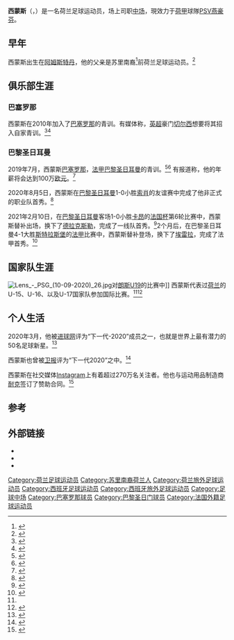 {{noteTA
|G1=Football
|G2=UEFA
|G3=西甲
|G4=法甲
}}
{{Infobox football biography
| name = 西蒙斯<br>''Xavi Simons''
| image = Xavi-simons-paris (cropped).jpg
| image_size = 
| caption = 2020年，为[[巴黎圣日耳曼|巴黎圣日耳曼]]出场的西蒙斯
| fullname = 哈维尔·昆丁·谢·西蒙斯<br>''Xavier Quentin Shay Simons''
| birth_date = {{Birth date and age|2003|4|21|df=y}}
| birth_place = {{NED}}[[阿姆斯特丹|阿姆斯特丹]]
| height = 1.68 m
| position = [[中场|中场]]
| currentclub = [[PSV燕豪芬|PSV燕豪芬]]
| clubnumber = 
| youthyears1 = 2010
| youthclubs1 = 塔德CD
| youthyears2 = 2010–2019
| youthclubs2 = [[巴塞罗那足球俱乐部|巴塞罗那]]
| youthyears3 = 2019–2021
| youthclubs3 = [[巴黎圣日耳曼|巴黎圣日耳曼]]
| years1 = 2021–2022
| clubs1 = [[巴黎圣日耳曼|巴黎圣日耳曼]]
| caps1 = 7
| goals1 = 0
| years2 = 2022–
| clubs2 = [[PSV燕豪芬|PSV燕豪芬]]
| caps2 = 0
| goals2 = 0
| nationalyears1 = 2018
| nationalteam1 = [[荷兰国家足球队|荷兰U-15]]
| nationalcaps1 = 5
| nationalgoals1 = 1
| nationalyears2 = 2019
| nationalteam2 = [[荷兰国家足球队|荷兰U-16]]
| nationalcaps2 = 3
| nationalgoals2 = 0
| nationalyears3 = 2019
| nationalteam3 = [[荷兰国家足球队|荷兰U-17]]
| nationalcaps3 = 6
| nationalgoals3 = 3
| club-update =2022年6月28日 
| nationalteam-update = 2021年11月16日
|nationalteam4=[[荷兰国家足球队|荷兰U-19]]|nationalyears4=2021-|nationalcaps4=6|nationalgoals4=3}}

'''西蒙斯'''（{{lang-nl|Xavier Quentin Shay Simons}}，{{bd|2003年|4月21日}}）是一名荷兰足球运动员，场上司职[[中场|中场]]，現效力于[[荷兰足球甲级联赛|荷甲]]球隊[[PSV燕豪芬|PSV燕豪芬]]。


==早年==
西蒙斯出生在[[阿姆斯特丹|阿姆斯特丹]]，他的父亲是苏里南裔<ref>{{Cite web|url=https://www.srnieuws.com/suriname/228115/onderhandeling-voor-bondscoach-gesprongen/|title=Onderhandeling voor bondscoach gesprongen | Suriname Nieuws|website=www.srnieuws.com|access-date=2021-01-28|archive-date=2020-06-10|archive-url=https://web.archive.org/web/20200610003103/https://www.srnieuws.com/suriname/228115/onderhandeling-voor-bondscoach-gesprongen/|dead-url=no}}</ref>前荷兰足球运动员{{le|雷吉利奥·西蒙斯|Regillio Simons}}。<ref name="Goal">{{cite web |url=https://www.goal.com/en-gb/news/who-xavi-simons-la-masia-wonderkid-barcelona-psg/3kdb5cyyo2581rqm1tbb2jwh2 |title=Who is Xavi Simons? La Masia wonderkid who broke Barcelona hearts to join PSG |date=2019-07-24 |access-date=2020-05-06 |website=goal.com |archive-date=2019-07-25 |archive-url=https://web.archive.org/web/20190725122001/https://www.goal.com/en-gb/news/who-xavi-simons-la-masia-wonderkid-barcelona-psg/3kdb5cyyo2581rqm1tbb2jwh2 |dead-url=no }}</ref> 

==俱乐部生涯==

===巴塞罗那===
西蒙斯在2010年加入了[[巴塞罗那足球俱乐部|巴塞罗那]]的青训。有媒体称，[[英格兰足球超级联赛|英超]]豪门[[切尔西足球俱乐部|切尔西]]想要将其招入自家青训。<ref>{{cite web |url=https://bleacherreport.com/articles/2606115-chelsea-monitor-12-year-old-barcelona-starlet-xavi-simons |title=Chelsea Following the Progress of 12-Year-Old Barcelona Starlet Xavi Simons |date=2016-01-08 |access-date=2020-05-06 |website=bleacherreport.com |archive-date=2017-02-07 |archive-url=https://web.archive.org/web/20170207114820/http://bleacherreport.com/articles/2606115-chelsea-monitor-12-year-old-barcelona-starlet-xavi-simons/ |dead-url=no }}</ref><ref>{{cite web |url=https://bleacherreport.com/articles/2608341-real-madrid-transfer-news-xavi-simons-plan-reported-to-strike-back-at-ban |title=Real Madrid Transfer News: Xavi Simons Plan Reported to 'Strike Back' at Ban |date=2016-01-16 |access-date=2020-05-06 |website=bleacherreport.com |archive-date=2016-03-19 |archive-url=https://web.archive.org/web/20160319072821/http://bleacherreport.com/articles/2608341-real-madrid-transfer-news-xavi-simons-plan-reported-to-strike-back-at-ban |dead-url=no }}</ref> 

=== 巴黎圣日耳曼 ===
2019年7月，西蒙斯[[巴塞罗那足球俱乐部|巴塞罗那]]，[[法国足球甲级联赛|法甲]][[巴黎圣日耳曼|巴黎圣日耳曼]]的青训。<ref>{{cite web |url=https://www.espn.co.uk/football/soccer-transfers/story/3905165/barca-lose-dutch-youngster-xavi-simons-to-psg |title=Barca lose Dutch youngster Xavi Simons to PSG |date=2019-07-23 |access-date=2020-05-06 |website=espn.co.uk |archive-date=2019-12-08 |archive-url=https://web.archive.org/web/20191208153037/https://www.espn.co.uk/football/soccer-transfers/story/3905165/barca-lose-dutch-youngster-xavi-simons-to-psg |dead-url=no }}</ref><ref>{{cite web |url=https://www.besoccer.com/new/simons-explains-his-barca-exit-everyone-dreams-about-messi-but-725772 |title=Simons explains his Barca exit: "Everyone dreams about Messi, but..." |date=2019-10-13 |access-date=2020-05-06 |website=besoccer.com |archive-date=2020-06-10 |archive-url=https://web.archive.org/web/20200610003106/https://www.besoccer.com/new/simons-explains-his-barca-exit-everyone-dreams-about-messi-but-725772 |dead-url=no }}</ref> 有报道称，他的年薪将会达到100万[[欧元|欧元]]。<ref>{{cite web |url=https://www.givemesport.com/1492246-xavi-simons-is-on-1-millionperyear-at-paris-saintgermain |title=Xavi Simons is on €1 million-per-year at Paris Saint-Germain |date=2019-07-25 |access-date=2020-05-06 |website=givemesport.com |archive-date=2019-08-22 |archive-url=https://web.archive.org/web/20190822170539/https://www.givemesport.com/1492246-xavi-simons-is-on-1-millionperyear-at-paris-saintgermain |dead-url=no }}</ref>

2020年8月5日，西蒙斯在[[巴黎圣日耳曼|巴黎圣日耳曼]]1-0小胜[[索肖足球俱乐部|索肖]]的友谊赛中完成了他非正式的职业队首秀。<ref>{{Cite web|date=2020-08-05|title=La 'perla' Xavi Simons debuta con el PSG|url=https://www.marca.com/futbol/liga-francesa/2020/08/06/5f2b35ad46163fb0bf8b4604.html|access-date=2020-08-05|website=马卡报|language=es|archive-date=2020-09-28|archive-url=https://web.archive.org/web/20200928060201/https://www.marca.com/futbol/liga-francesa/2020/08/06/5f2b35ad46163fb0bf8b4604.html|dead-url=no}}</ref>

2021年2月10日，在[[巴黎圣日耳曼|巴黎圣日耳曼]]客场1-0小胜[[卡昂足球俱乐部|卡昂]]的[[法国杯|法国杯]]第6轮比赛中，西蒙斯替补出场，换下了[[尤利安·德拉克斯勒|德拉克斯勒]]，完成了一线队首秀。<ref>{{Cite web|title=Caen vs. Paris Saint-Germain - Football Match Summary - February 10, 2021 - ESPN|url=https://www.espn.com/soccer/match?gameId=592258|access-date=2021-02-10|website=ESPN.com|language=en|archive-date=2021-02-11|archive-url=https://web.archive.org/web/20210211005422/https://www.espn.com/soccer/match?gameId=592258|dead-url=no}}</ref>2个月后，在巴黎圣日耳曼4-1大胜[[斯特拉斯堡竞赛会|斯特拉斯堡]]的[[法国足球甲级联赛|法甲]]比赛中，西蒙斯替补登场，换下了[[安德尔·埃雷拉|埃雷拉]]，完成了法甲首秀。<ref>{{Cite web|title=Strasbourg vs. PSG - 10 April 2021 - Soccerway|url=https://int.soccerway.com/matches/2021/04/10/france/ligue-1/racing-club-de-strasbourg/paris-saint-germain-fc/3287714/|deadurl=no|access-date=2021-04-10|website=Soccerway|archive-date=2021-05-07|archive-url=https://web.archive.org/web/20210507150612/https://int.soccerway.com/matches/2021/04/10/france/ligue-1/racing-club-de-strasbourg/paris-saint-germain-fc/3287714/}}</ref>
==国家队生涯==
[[File:Lens_-_PSG_(10-09-2020)_26.jpg|thumb]]对[[朗斯足球俱乐部|朗斯U19]]的比赛中]]
西蒙斯代表过[[荷兰国家足球队|荷兰]]的U-15、U-16、以及U-17国家队参加国际比赛。<ref name="Goal"/><ref>{{cite web |url=https://www.uefa.com/under17/teams/players/250128451--xavi-simons/ |title=Xavi Simons |access-date=2020-05-06 |website=uefa.com |archive-date=2020-06-10 |archive-url=https://web.archive.org/web/20200610003109/https://www.uefa.com/under17/teams/players/250128451--xavi-simons/ |dead-url=no }}</ref>

==个人生活==
2020年3月，他被[[Goal.com|进球网]]评为“下一代-2020”成员之一，也就是世界上最有潜力的50名足球新星。<ref>{{cite web|url=https://www.goal.com/en-gb/lists/nxgn-2020-the-50-best-wonderkids-in-football/1csxnxdsuupje1kjm3bu4gce8m#9w5fyeqvf56y1ce27l0g5kjhj|title=NxGn 2020: The 50 best wonderkids in football|website=goal.com|date=2020-03-31|access-date=2020-07-08|archive-date=2021-02-06|archive-url=https://web.archive.org/web/20210206185949/https://www.goal.com/en-gb/lists/nxgn-2020-the-50-best-wonderkids-in-football/1csxnxdsuupje1kjm3bu4gce8m#9w5fyeqvf56y1ce27l0g5kjhj|dead-url=no}}</ref>

西蒙斯也曾被[[卫报|卫报]]评为“下一代2020”之中。<ref>{{cite web |url=https://www.theguardian.com/football/ng-interactive/2020/oct/08/next-generation-2020-60-of-the-best-young-talents-in-world-football |title=Next Generation 2020: 60 of the best young talents in world football |date=2020-10-08 |access-date=2020-10-09 |work=卫报 |archive-date=2021-05-21 |archive-url=https://web.archive.org/web/20210521100625/https://www.theguardian.com/football/ng-interactive/2020/oct/08/next-generation-2020-60-of-the-best-young-talents-in-world-football |dead-url=no }}</ref>

西蒙斯在社交媒体[[Instagram|Instagram]]上有着超过270万名关注者。他也与运动用品制造商[[耐克|耐克]]签订了赞助合同。<ref>{{cite web |url=https://edition.cnn.com/2019/11/13/sport/xavi-simons-prodigy-intl-spt/index.html |title=Xavi Simons: The Dutch soccer prodigy with two million Instagram followers |date=2019-11-13 |access-date=2020-05-06 |website=cnn.com |archive-date=2019-12-11 |archive-url=https://web.archive.org/web/20191211111016/https://edition.cnn.com/2019/11/13/sport/xavi-simons-prodigy-intl-spt/index.html |dead-url=no }}</ref>

==参考==
{{reflist}}

==外部链接==
{{commonscat}}
* {{Instagram|id=xavisimons}}
* {{Soccerway|632952}}
* {{WorldFootball.net|id=xavi-simons|name=哈维·西蒙斯}}

{{PSV燕豪芬球員名單}}

{{DEFAULTSORT:Simons, Xavi}}
[[Category:荷兰足球运动员|Category:荷兰足球运动员]]
[[Category:苏里南裔荷兰人|Category:苏里南裔荷兰人]]
[[Category:荷兰旅外足球运动员|Category:荷兰旅外足球运动员]]
[[Category:西班牙足球运动员|Category:西班牙足球运动员]]
[[Category:西班牙旅外足球运动员|Category:西班牙旅外足球运动员]]
[[Category:足球中场|Category:足球中场]]
[[Category:巴塞罗那球员|Category:巴塞罗那球员]]
[[Category:巴黎圣日门球员|Category:巴黎圣日门球员]]
[[Category:法国外籍足球运动员|Category:法国外籍足球运动员]]
